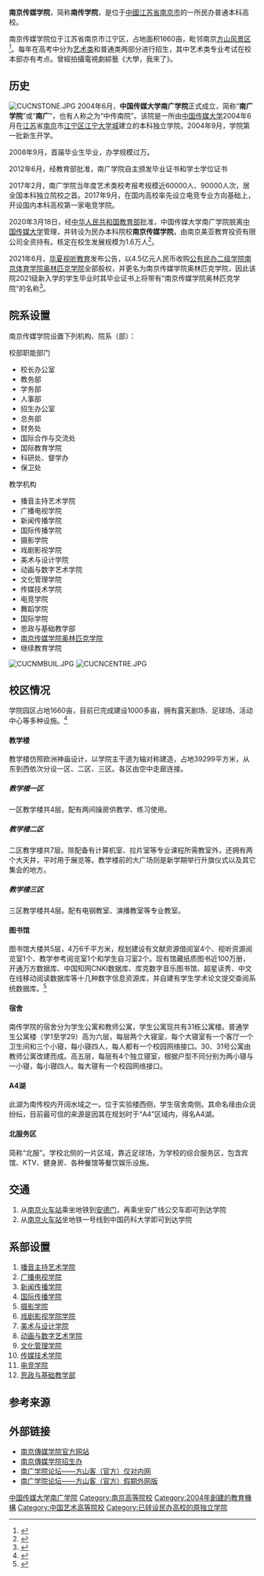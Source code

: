 {{refimprove|time=2017-12-23 |recommendation=参考[http://www.cucn.edu.cn/ 南京传媒学院官网]}}
{{高校
| name = 南京传媒学院
| image = 
| logo = 
| motto = 立德 敬业 博学 竞先
| rector = [[严翔|严翔]]
| president = 
| vice-president = 
| type = [[民办大学|民办普通本科高校]]
| established = 2004年6月
| location = {{CHN}}[[江苏省|江苏省]][[南京市|南京市]]
| students = 
| staff = 
| campus = 
| address = 江宁区弘景大道3666号
| telephone = 0086-25-86179886
| area = 1660亩
| 舊校名 = 中国传媒大学南广学院
| sports = 
| mascot = 
| website = http://www.cucn.edu.cn
| 所属法人 = 南京美亚教育投资有限公司
| label_color = 
| border_color = 
| box_width = 30
| 邮编 = 211172
}}
  
'''南京传媒学院'''，简称'''南传学院'''，是位于[[中國|中國]][[江苏省|江苏省]][[南京市|南京市]]的一所民办普通本科高校。

南京传媒学院位于江苏省南京市江宁区，占地面积1660亩，毗邻南京[[方山风景区|方山风景区]]<ref>{{Cite web |url = http://www.cucn.edu.cn/ |title = 南广学院官方网站 |access-date = 2011-11-08 |archive-url = https://web.archive.org/web/20111112160135/http://www.cucn.edu.cn/ |archive-date = 2011-11-12 |dead-url = yes }}</ref>。每年在高考中分为[[艺术类|艺术类]]和普通类两部分进行招生，其中艺术类专业考试在校本部亦有考点。曾經拍攝電視劇綜藝《大學，我來了》。

== 历史 ==
[[File:CUCNSTONE.JPG|thumb]]
2004年6月，'''中国传媒大学南广学院'''正式成立，简称“'''南广学院'''”或“'''南广'''”，也有人称之为“中传南院”。该院是一所由[[中国传媒大学|中国传媒大学]]2004年6月在[[江苏|江苏]]省[[南京|南京]]市[[江宁区_(南京市)|江宁区]][[江宁大学城|江宁大学城]]建立的本科独立学院。2004年9月，学院第一批新生开学。

2008年9月，首届毕业生毕业，办学规模过万。

2012年6月，经教育部批准，南广学院自主颁发毕业证书和学士学位证书

2017年2月，南广学院当年度艺术类校考报考规模近60000人、90000人次，居全国本科独立院校之首。2017年9月，在国内高校率先设立电竞专业方向基础上，开设国内本科高校第一家电竞学院。

2020年3月18日，经[[中华人民共和国教育部|中华人民共和国教育部]]批准，中国传媒大学南广学院脱离[[中国传媒大学|中国传媒大学]]管理，并转设为民办本科院校'''南京传媒学院'''，由南京美亚教育投资有限公司全资持有。核定在校生发展规模为1.6万人<ref name="报道0404A">{{cite web |author1=教育部办公厅 |title=教育部关于同意中国传媒大学南广学院转设为南京传媒学院的函（教发函〔2020〕13号） |url=http://www.moe.gov.cn/srcsite/A03/s181/202004/t20200403_437962.html |website=中华人民共和国教育部 |accessdate=2020-04-04 |location=北京 |language=zh-cn |archive-date=2021-08-17 |archive-url=https://web.archive.org/web/20210817232320/http://www.moe.gov.cn/srcsite/A03/s181/202004/t20200403_437962.html }}</ref>。

2021年6月，[[华夏视听教育|华夏视听教育]]发布公告，以4.5亿元人民币收购[[公有民办二级学院|公有民办二级学院]][[南京体育学院奥林匹克学院|南京体育学院奥林匹克学院]]全部股权，并更名为南京传媒学院奥林匹克学院，因此该院2021级新入学的学生毕业时其毕业证书上将带有“南京传媒学院奥林匹克学院”的名称<ref name="报道0626A">{{cite web |author1= |title=招商证券(香港)：维持华夏视听教育(01981)“买入”评级 本科学校并购落地 目标价8.4港元 |url=https://3g.163.com/dy/article/GD6C7EKM05198UNI.html |publisher=智通财经网|website=网易网新闻 |accessdate=2020-04-04 |location=|language=zh-cn |archive-date=2021-06-26 |archive-url=https://web.archive.org/web/20210626033822/https://3g.163.com/dy/article/GD6C7EKM05198UNI.html |dead-url=no }}</ref>。

== 院系设置 ==
南京传媒学院设置下列机构、院系（部）：
{{col-begin}}
{{col-2}}
; 校部职能部门
* 校长办公室
* 教务部
* 学务部
* 人事部
* 招生办公室
* 总务部
* 财务处
* 国际合作与交流处
* 国际教育学院
* 科研处、督学办
* 保卫处

{{col-2}}
; 教学机构
* 播音主持艺术学院
* 广播电视学院
* 新闻传播学院
* 国际传播学院
* 摄影学院
* 戏剧影视学院
* 美术与设计学院
* 动画与数字艺术学院
* 文化管理学院
* 传媒技术学院
* 电竞学院
* 舞蹈学院
* 国际学院
* 思政与基础教学部
* [[南京传媒学院奥林匹克学院|南京传媒学院奥林匹克学院]]
* 继续教育学院
{{col-end}}
[[File:CUCNMBUIL.JPG|thumb]]
[[File:CUCNCENTRE.JPG|thumb]]

==校区情况==
学院园区占地1660亩，目前已完成建设1000多亩，拥有露天剧场、足球场、活动中心等多种设施。<ref>{{Cite web |url = http://www.cucn.edu.cn/intro |title = 大学概况 |access-date = 2017-12-23 |archive-url = https://web.archive.org/web/20171223160522/http://www.cucn.edu.cn/intro |archive-date = 2017-12-23 |dead-url = yes }}</ref>
====教学楼====
教学楼仿照欧洲神庙设计，以学院主干道为轴对称建造，占地39299平方米，从东到西依次分设一区、二区、三区。各区由空中走廊连接。
=====教学楼一区=====
一区教学楼共4层。配有两间操房供教学、练习使用。
=====教学楼二区=====
二区教学楼共7层。除配备有计算机室、拉片室等专业课程所需教室外，还拥有两个大天井，平时用于展览等。教学楼前的大广场则是新学期举行升旗仪式以及其它集会的地方。
=====教学楼三区=====
三区教学楼共4层。配有电钢教室、演播教室等专业教室。

====图书馆====
图书馆大楼共5层，4万6千平方米，规划建设有文献资源借阅室4个、视听资源阅览室1个、教学参考阅览室1个和学生自习室2个。现有馆藏纸质图书近100万册，开通万方数据库、中国知网CNKI数据库、库克数字音乐图书馆、超星读秀、中文在线移动阅读数据库等十几种数字信息资源库，并自建有学生学术论文提交查阅系统数据库。<ref>{{Cite web |url = http://www.cucn.edu.cn/jfdw/64.html |title = 图书馆_教辅单位 |access-date = 2017-12-23 |archive-url = https://web.archive.org/web/20161024220343/http://www.cucn.edu.cn/jfdw/64.html |archive-date = 2016-10-24 |dead-url = yes }}</ref>
====宿舍====
南传学院的宿舍分为学生公寓和教师公寓，学生公寓现共有31栋公寓楼。普通学生公寓楼（学1至学29）高为六层，每层两个大寝室，每个大寝室有一个客厅一个卫生间和三个小寝，每小寝四人，每人都有一个校园网络接口。30、31号公寓由教师公寓改建而成。高五层，每层有4个独立寝室，根据户型不同分别为两小寝与一小寝，每小寝四人。每大寝有一个校园网络接口。
====A4湖====
此湖为南传校内开阔水域之一。位于实验楼西侧，学生宿舍南侧。其命名缘由众说纷纭，目前最可信的来源是因其在规划时于“A4”区域内，得名A4湖。

====北服务区====
简称“北服”。学校北侧的一片区域，靠近足球场，为学校的综合服务区，包含宾馆、KTV、健身房、各种餐馆等餐饮娱乐设施。

==交通==
#从[[南京火车站|南京火车站]]乘坐地铁到[[安德门|安德门]]，再乘坐安广线公交车即可到达学院
#从[[南京火车站|南京火车站]]坐地铁一号线到中国药科大学即可到达学院

==系部设置==
#[http://by.cucn.edu.cn/ 播音主持艺术学院]{{Wayback|url=http://by.cucn.edu.cn/ |date=20120514074444 }}
#[http://gd.cucn.edu.cn/ 广播电视学院]{{Wayback|url=http://gd.cucn.edu.cn/ |date=20120519090415 }}
#[https://web.archive.org/web/20120511232221/http://xinwen.cucn.edu.cn/2011/ 新闻传播学院]
#[https://web.archive.org/web/20120425183712/http://www.newmediachina.net/icc/ 国际传播学院]
#[https://web.archive.org/web/20120126091157/http://www.cucnps.com/ 摄影学院]
#[https://web.archive.org/web/20171223160519/http://www.cucn.edu.cn/faculties/31.html 戏剧影视学院学院]
#[https://web.archive.org/web/20171223160536/http://www.cucn.edu.cn/faculties/40.html 美术与设计学院]
#[http://animation.cucn.edu.cn/ 动画与数字艺术学院]{{Wayback|url=http://animation.cucn.edu.cn/ |date=20120519093100 }}
#[https://web.archive.org/web/20120519090511/http://wg.cucn.edu.cn/ 文化管理学院]
#[http://mt.cucn.edu.cn/ 传媒技术学院 ] {{Wayback|url=http://mt.cucn.edu.cn/ |date=20190706090206 }}
#[https://web.archive.org/web/20171223102315/http://www.cucn.edu.cn/faculties/78.html 电竞学院]
#[https://web.archive.org/web/20171223160521/http://jcb.cucn.edu.cn/ 思政与基础教学部]

==参考来源==
{{Reflist}}

==外部链接==
*[http://www.cucn.edu.cn/ 南京傳媒学院官方网站]{{Wayback|url=http://www.cucn.edu.cn/ |date=20111112160135 }}
*[http://zsb.cucn.edu.cn 南京傳媒学院招生办]{{Wayback|url=http://zsb.cucn.edu.cn/ |date=20170615145548 }}
*[http://bbs.cucn.edu.cn 南广学院论坛——方山客（官方）仅对内网]{{Dead link}}
*[http://fangshanke.com 南广学院论坛——方山客（官方）假期外网版]{{Webarchive|url=https://archive.is/20110202102337/http://fangshanke.com/ |date=2011-02-02 }}

{{中国艺术院校}}
{{江苏高等院校}}
{{独立学院}}

{{coord|31|53|01.79|N|118|53|04.77|E|type:landmark|display=title}}

[[Category:中国传媒大学南广学院|]]
[[Category:南京高等院校|Category:南京高等院校]]
[[Category:2004年創建的教育機構|Category:2004年創建的教育機構]]
[[Category:中国艺术高等院校|Category:中国艺术高等院校]]
[[Category:已转设民办高校的原独立学院|Category:已转设民办高校的原独立学院]]